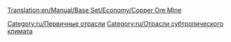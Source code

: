 [[Translation:en/Manual/Base Set/Economy/Copper Ore Mine]]

{{ru/Промышленность| Изображение=Copperoremine.png
| имя=Шахта медной руды
| Климат=[[ru/Manual/Климат#Субтропический|Субтропический]]
| Принимает=ничего
| Производит=[[ru/Manual/Base Set/Economy/Медная руда|Медная руда]]
}}

{{ru/Navbox Промышленность}}

[[Category:ru/Первичные отрасли]]
[[Category:ru/Отрасли субтропического климата]]